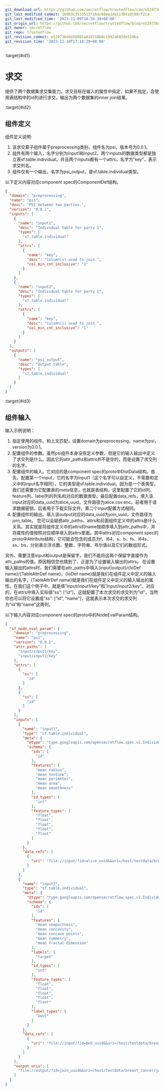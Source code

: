 ```yaml
---
git_download_url: https://github.com/secretflow/trustedflow/raw/e529736dda5000fa638150b0c1992a603de524ba/docs/architecture/apps/intersect.md
git_last_modified_commit: 160b3c3533512f1bac68ea1da113841dc88cf2ca
git_last_modified_time: '2023-11-09T10:56:30+08:00'
git_origin_url: https://github.com/secretflow/trustedflow/blob/e529736dda5000fa638150b0c1992a603de524ba/docs/architecture/apps/intersect.md
git_owner: secretflow
git_repo: trustedflow
git_revision_commit: e529736dda5000fa638150b0c1992a603de524ba
git_revision_time: '2023-11-10T17:18:29+08:00'
---
```


:target{#id1}

# 求交

提供了两个数据集求交集能力。求交目标在输入的属性中指定，如果不指定，会使用表结构中的id列进行求交。输出为两个数据集的inner join结果。

:target{#id2}

## 组件定义

组件定义说明:

1. 该求交算子组件属于preprocessing类别，组件名为psi，版本号为0.0.1。
2. 组件有两个输入，名字分别为input1和input2。两个inputs的数据类型都是独立表sf.table.individual。并且两个inputs都有一个attrs，名字为”key”，表示求交列名。
3. 组件仅有一个输出，名字为psi\_output，是sf.table.individual类型。

以下定义内容对应component spec的ComponentDef结构。

```json
{
  "domain": "preprocessing",
  "name": "psi",
  "desc": "PSI between two parties.",
  "version": "0.0.1",
  "inputs": [
    {
      "name": "input1",
      "desc": "Individual table for party 1",
      "types": [
        "sf.table.individual"
      ],
      "attrs": [
        {
          "name": "key",
          "desc": "Column(s) used to join.",
          "col_min_cnt_inclusive": "1"
        }
      ]
    },
    {
      "name": "input2",
      "desc": "Individual table for party 2",
      "types": [
        "sf.table.individual"
      ],
      "attrs": [
        {
          "name": "key",
          "desc": "Column(s) used to join.",
          "col_min_cnt_inclusive": "1"
        }
      ]
    }
  ],
  "outputs": [
    {
      "name": "psi_output",
      "desc": "Output table",
      "types": [
        "sf.table.individual"
      ]
    }
  ]
}
```

:target{#id3}

## 组件输入

输入示例说明：

1. 指定使用的组件。和上文匹配，设置domain为preprocessing，name为psi，version为0.0.1。
2. 配置组件的参数。虽然psi组件本身没有定义参数，但是它的输入输出中定义了求交列是什么。因此它的attr\_paths和attrs并不是空的，而是设置了求交列的名字。
3. 配置组件的输入。它对应的是component spec的proto中DistData结构。首先，配置第一个input，它的名字为input1（这个名字可以自定义，不需要和定义中的input名字相同）。它的类型是sf.table.individual。因为是一个表类型，我们还需要为它配置表的meta信息，也就是表结构。这里配置了它的id列、feature列、label列的列名和对应的数据类型。最后配置data\_refs，填入该input对应的data\_uuid为alice\_uuid，文件路径为alice.csv.enc。前者用于请求数据密钥，后者用于下载实际文件。第二个input配置方式相同。
4. 配置组件的输出。填入该output对应的data\_uuid为join\_uuid，文件路径为join\_table。
   您可以会疑惑attr\_paths、attrs和前面组件定义中的attrs是什么关系。其实就是将组件定义中的attrs的name按顺序填入到attr\_paths中，并将属性的值按照对应顺序填入到attrs里面。其中attrs对应component spec的proto中Attribute结构，它可能会包含的成员为f、i64、s、b、fs、i64s、ss、bs，分别表示浮点数、整数、字符串、布尔值以及它们的数组形式。

另外，需要注意input和output是保留字，我们不能将这两个保留字直接作为attr\_paths的值。原因相信您也猜到了，正是为了设置输入输出的attrs。
在设置输入输出的attrs时，我们需要在attr\_paths中填入\{input|output}/\{IoDef name}/\{TableAttrDef name}，\{IoDef name}就是我们在组件定义中定义的输入输出的名字，\{TableAttrDef name}就是我们在组件定义中定义的输入输出的属性。在我们这个例子中，就是填”input/input1/key”和”input/input2/key”。对应的，在attrs中填入实际值”ss”: \[“id”]，这就配置了本次求交的求交列为”id”，当然你也可以将它设置成”ss”: \[“id”, “name”]，这就表示本次求交的求交列为”id”和”name”这两列。

以下输入内容对应component spec的proto中的NodeEvalParam结构。

```json
{
  "sf_node_eval_param": {
    "domain": "preprocessing",
    "name": "psi",
    "version": "0.0.1",
    "attr_paths": [
      "input/input1/key",
      "input/input2/key"
    ],
    "attrs": [
      {
        "ss": [
          "id"
        ]
      },
      {
        "ss": [
          "id"
        ]
      }
    ],
    "inputs": [
      {
        "name": "input1",
        "type": "sf.table.individual",
        "meta": {
          "@type": "type.googleapis.com/opensecretflow.spec.v1.IndividualTable",
          "schema": {
            "ids": [
              "id"
            ],
            "features": [
              "mean radius",
              "mean texture",
              "mean perimeter",
              "mean area",
              "mean smoothness"
            ],
            "id_types": [
              "int"
            ],
            "feature_types": [
              "float",
              "float",
              "float",
              "float",
              "float"
            ]
          }
        },
        "data_refs": [
          {
            "uri": "file://input/?id=alice_uuid&&uri=/host/testdata/breast_cancer/alice.csv.enc"
          }
        ]
      },
      {
        "name": "input2",
        "type": "sf.table.individual",
        "meta": {
          "@type": "type.googleapis.com/opensecretflow.spec.v1.IndividualTable",
          "schema": {
            "ids": [
              "id"
            ],
            "features": [
              "mean compactness",
              "mean concavity",
              "mean concave points",
              "mean symmetry",
              "mean fractal dimension"
            ],
            "labels": [
              "target"
            ],
            "id_types": [
              "int"
            ],
            "feature_types": [
              "float",
              "float",
              "float",
              "float",
              "float"
            ],
            "label_types": [
              "bool"
            ]
          }
        },
        "data_refs": [
          {
            "uri": "file://input/?id=bob_uuid&&uri=/host/testdata/breast_cancer/bob.csv.enc"
          }
        ]
      }
    ],
    "output_uris": [
      "file://output/?id=join_uuid&&uri=/host/testdata/breast_cancer/join_table"
    ]
  }
}
```
